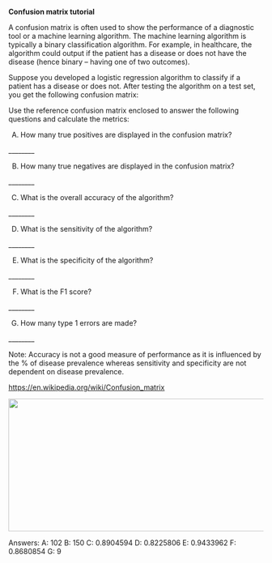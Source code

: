 **Confusion matrix tutorial**

A confusion matrix is often used to show the performance of a diagnostic
tool or a machine learning algorithm. The machine learning algorithm is
typically a binary classification algorithm. For example, in healthcare,
the algorithm could output if the patient has a disease or does not have
the disease (hence binary -- having one of two outcomes).

Suppose you developed a logistic regression algorithm to classify if a
patient has a disease or does not. After testing the algorithm on a test
set, you get the following confusion matrix:

Use the reference confusion matrix enclosed to answer the following
questions and calculate the metrics:

A)  How many true positives are displayed in the confusion matrix?

\_\_\_\_\_\_\_\_

B)  How many true negatives are displayed in the confusion matrix?

\_\_\_\_\_\_\_\_

C)  What is the overall accuracy of the algorithm?

\_\_\_\_\_\_\_\_

D)  What is the sensitivity of the algorithm?

\_\_\_\_\_\_\_\_

E)  What is the specificity of the algorithm?

\_\_\_\_\_\_\_\_

F)  What is the F1 score?

\_\_\_\_\_\_\_\_

G)  How many type 1 errors are made?

\_\_\_\_\_\_\_\_

Note: Accuracy is not a good measure of performance as it is influenced
by the % of disease prevalence whereas sensitivity and specificity are
not dependent on disease prevalence.

[[https://en.wikipedia.org/wiki/Confusion_matrix]{.underline}](https://en.wikipedia.org/wiki/Confusion_matrix)

![](media/image1.jpeg){width="6.263888888888889in"
height="2.7256944444444446in"}

Answers: A: 102 B: 150 C: 0.8904594 D: 0.8225806 E: 0.9433962 F:
0.8680854 G: 9
